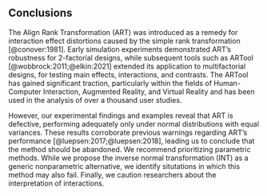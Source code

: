 ## Conclusions {#conclusions}
The Align Rank Transformation (ART) was introduced as a remedy for interaction effect distortions caused by the simple rank transformation [@conover:1981]. Early simulation experiments demonstrated ART's robustness for 2-factorial designs, while subsequent tools such as ARTool [@wobbrock:2011;@elkin:2021] extended its application to multifactorial designs, for testing main effects, interactions, and contrasts. The ARTool has gained significant traction, particularly within the fields of Human-Computer Interaction, Augmented Reality, and Virtual Reality and has been used in the analysis of over a thousand user studies.

However, our experimental findings and examples reveal that ART is defective, performing adequately only under normal distributions with equal variances. These results corroborate previous warnings regarding ART's performance [@luepsen:2017;@luepsen:2018], leading us to conclude that the method should be abandoned. We recommend prioritizing parametric methods. While we propose the inverse normal transformation (INT) as a generic nonparametric alternative, we identify situtations in which this method may also fail. Finally, we caution researchers about the interpretation of interactions. 
